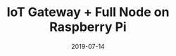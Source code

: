 ---
title: IoT Gateway + Full Node on Raspberry Pi
tag: DePIN
status: publish
date: 2019-07-14
slug: Configure a Raspberry Pi as a IoTeX Gateway
website: https://www.hackster.io/simone-romano/turn-a-raspberry-pi-into-an-iot-blockchain-gateway-6f19d5
twitter:
logo: /img/IoT Gateway + Full Node on Raspberry Pi.png
featured_img: https://wp.gcap1.iotex.io/wp-content/uploads/2020/09/iotexlab-raspberry-header.png
telegram:
---